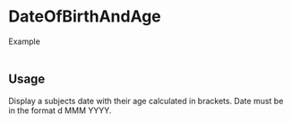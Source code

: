 
<Meta title="Usage/DateOfBirthAndAge" />

# DateOfBirthAndAge

<div>
  <DateOfBirthAndAge dateOfBirth='19 Jun 1999'>Example</DateOfBirthAndAge>
</div>

<br/>

## Usage

Display a subjects date with their age calculated in brackets.
Date must be in the format d MMM YYYY.
